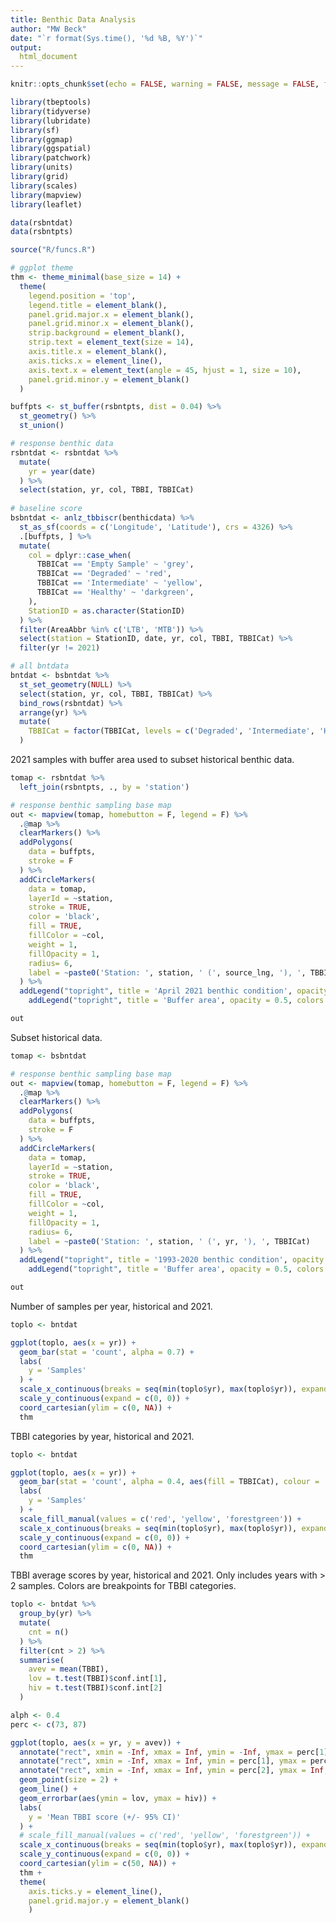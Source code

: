 ```yaml
---
title: Benthic Data Analysis
author: "MW Beck"
date: "`r format(Sys.time(), '%d %B, %Y')`"
output: 
  html_document
---
```


```r

knitr::opts_chunk$set(echo = FALSE, warning = FALSE, message = FALSE, fig.height = 6, fig.width = 9)

library(tbeptools)
library(tidyverse)
library(lubridate)
library(sf)
library(ggmap)
library(ggspatial)
library(patchwork)
library(units)
library(grid)
library(scales)
library(mapview)
library(leaflet)

data(rsbntdat)
data(rsbntpts)

source("R/funcs.R")

# ggplot theme
thm <- theme_minimal(base_size = 14) +
  theme(
    legend.position = 'top', 
    legend.title = element_blank(),
    panel.grid.major.x = element_blank(), 
    panel.grid.minor.x = element_blank(),
    strip.background = element_blank(), 
    strip.text = element_text(size = 14), 
    axis.title.x = element_blank(), 
    axis.ticks.x = element_line(), 
    axis.text.x = element_text(angle = 45, hjust = 1, size = 10), 
    panel.grid.minor.y = element_blank()
  )

buffpts <- st_buffer(rsbntpts, dist = 0.04) %>% 
  st_geometry() %>% 
  st_union()

# response benthic data
rsbntdat <- rsbntdat %>% 
  mutate(
    yr = year(date)
  ) %>% 
  select(station, yr, col, TBBI, TBBICat)
  
# baseline score
bsbntdat <- anlz_tbbiscr(benthicdata) %>% 
  st_as_sf(coords = c('Longitude', 'Latitude'), crs = 4326) %>% 
  .[buffpts, ] %>% 
  mutate(
    col = dplyr::case_when(
      TBBICat == 'Empty Sample' ~ 'grey', 
      TBBICat == 'Degraded' ~ 'red', 
      TBBICat == 'Intermediate' ~ 'yellow', 
      TBBICat == 'Healthy' ~ 'darkgreen', 
    ),
    StationID = as.character(StationID)
  ) %>% 
  filter(AreaAbbr %in% c('LTB', 'MTB')) %>% 
  select(station = StationID, date, yr, col, TBBI, TBBICat) %>% 
  filter(yr != 2021)

# all bntdata
bntdat <- bsbntdat %>% 
  st_set_geometry(NULL) %>% 
  select(station, yr, col, TBBI, TBBICat) %>% 
  bind_rows(rsbntdat) %>% 
  arrange(yr) %>% 
  mutate(
    TBBICat = factor(TBBICat, levels = c('Degraded', 'Intermediate', 'Healthy'))
  )
```

2021 samples with buffer area used to subset historical benthic data. 

```r
tomap <- rsbntdat %>% 
  left_join(rsbntpts, ., by = 'station')

# response benthic sampling base map
out <- mapview(tomap, homebutton = F, legend = F) %>% 
  .@map %>% 
  clearMarkers() %>%
  addPolygons(
    data = buffpts, 
    stroke = F
  ) %>% 
  addCircleMarkers(
    data = tomap,
    layerId = ~station,
    stroke = TRUE,
    color = 'black',
    fill = TRUE,
    fillColor = ~col,
    weight = 1,
    fillOpacity = 1,
    radius= 6,
    label = ~paste0('Station: ', station, ' (', source_lng, '), ', TBBICat)
  ) %>% 
  addLegend("topright", title = 'April 2021 benthic condition', opacity = 1, labels = c('Healthy', 'Intermediate', 'Degraded'), colors = c('darkgreen', 'yellow', 'red')) %>% 
    addLegend("topright", title = 'Buffer area', opacity = 0.5, colors = "#03F", labels = '')

out
```

Subset historical data.

```r
tomap <- bsbntdat

# response benthic sampling base map
out <- mapview(tomap, homebutton = F, legend = F) %>% 
  .@map %>% 
  clearMarkers() %>%
  addPolygons(
    data = buffpts, 
    stroke = F
  ) %>% 
  addCircleMarkers(
    data = tomap,
    layerId = ~station,
    stroke = TRUE,
    color = 'black',
    fill = TRUE,
    fillColor = ~col,
    weight = 1,
    fillOpacity = 1,
    radius= 6,
    label = ~paste0('Station: ', station, ' (', yr, '), ', TBBICat)
  ) %>% 
  addLegend("topright", title = '1993-2020 benthic condition', opacity = 1, labels = c('Healthy', 'Intermediate', 'Degraded'), colors = c('darkgreen', 'yellow', 'red')) %>% 
    addLegend("topright", title = 'Buffer area', opacity = 0.5, colors = "#03F", labels = '')

out
```

Number of samples per year, historical and 2021.

```r
toplo <- bntdat 

ggplot(toplo, aes(x = yr)) + 
  geom_bar(stat = 'count', alpha = 0.7) + 
  labs(
    y = 'Samples'
  ) +
  scale_x_continuous(breaks = seq(min(toplo$yr), max(toplo$yr)), expand = c(0, 0)) +
  scale_y_continuous(expand = c(0, 0)) + 
  coord_cartesian(ylim = c(0, NA)) +
  thm
```

TBBI categories by year, historical and 2021.

```r
toplo <- bntdat 

ggplot(toplo, aes(x = yr)) + 
  geom_bar(stat = 'count', alpha = 0.4, aes(fill = TBBICat), colour = 'grey') + 
  labs(
    y = 'Samples'
  ) +
  scale_fill_manual(values = c('red', 'yellow', 'forestgreen')) + 
  scale_x_continuous(breaks = seq(min(toplo$yr), max(toplo$yr)), expand = c(0, 0)) +
  scale_y_continuous(expand = c(0, 0)) + 
  coord_cartesian(ylim = c(0, NA)) +
  thm
```


TBBI average scores by year, historical and 2021.  Only includes years with > 2 samples.  Colors are breakpoints for TBBI categories.

```r
toplo <- bntdat %>% 
  group_by(yr) %>% 
  mutate(
    cnt = n()
  ) %>% 
  filter(cnt > 2) %>% 
  summarise(
    avev = mean(TBBI), 
    lov = t.test(TBBI)$conf.int[1], 
    hiv = t.test(TBBI)$conf.int[2]
  )

alph <- 0.4
perc <- c(73, 87)

ggplot(toplo, aes(x = yr, y = avev)) + 
  annotate("rect", xmin = -Inf, xmax = Inf, ymin = -Inf, ymax = perc[1], alpha = alph, fill = 'red') +
  annotate("rect", xmin = -Inf, xmax = Inf, ymin = perc[1], ymax = perc[2], alpha = alph, fill = 'yellow') +
  annotate("rect", xmin = -Inf, xmax = Inf, ymin = perc[2], ymax = Inf, alpha = alph, fill = 'forestgreen') +
  geom_point(size = 2) + 
  geom_line() + 
  geom_errorbar(aes(ymin = lov, ymax = hiv)) +
  labs(
    y = 'Mean TBBI score (+/- 95% CI)'
  ) +
  # scale_fill_manual(values = c('red', 'yellow', 'forestgreen')) + 
  scale_x_continuous(breaks = seq(min(toplo$yr), max(toplo$yr)), expand = c(0, 0)) +
  scale_y_continuous(expand = c(0, 0)) + 
  coord_cartesian(ylim = c(50, NA)) +
  thm + 
  theme(
    axis.ticks.y = element_line(), 
    panel.grid.major.y = element_blank()
    )
```